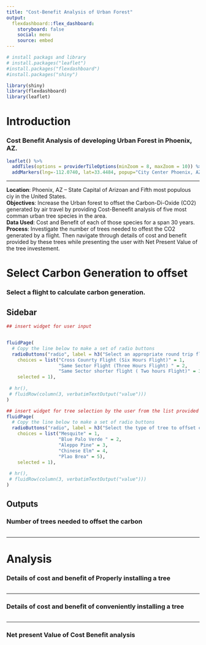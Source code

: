 ```yaml
---
title: "Cost-Benefit Analysis of Urban Forest"
output: 
  flexdashboard::flex_dashboard:
    storyboard: false
    social: menu
    source: embed
---
```


```r
# install packags and library
# install.packages("leaflet")
#install.packages("flexdashboard")
#install.packages("shiny")

library(shiny)
library(flexdashboard)
library(leaflet)
```

<style type="text/css"> .sidebar { overflow: auto; } </style>

Introduction {.storyboard}
=========================================
### Cost Benefit Analysis of developing Urban Forest in Phoenix, AZ. 
```r
leaflet() %>%
  addTiles(options = providerTileOptions(minZoom = 8, maxZoom = 10)) %>%
  addMarkers(lng=-112.0740, lat=33.4484, popup="City Center Phoenix, AZ")
```

***

**Location**: Phoenix, AZ -- State Capital of Arizoan and Fifth most populous ciy in the United States.    
**Objectives**: Increase the Urban forest to offset the Carbon-Di-Oxide (CO2) generated by air travel by providing Cost-Beneefit analysis of five most comman urban tree species in the area.    
**Data Used**: Cost and Benefit of each of those species for a span 30 years.    
**Process**: Investigate the number of trees needed to offest the CO2 generated by a flight. Then navigate through details of cost and benefit provided by these trees while presenting the user with Net Present Value of the tree investement. 

Select Carbon Generation to offset {data-orientation=rows}
=========================================


### Select a flight to calculate carbon generation.

Sidebar {.sidebar}
-------------------------------------
```r
## insert widget for user input


fluidPage(
  # Copy the line below to make a set of radio buttons
  radioButtons("radio", label = h3("Select an appropriate round trip flight"),
    choices = list("Cross Counrty Flight (Six Hours Flight)" = 1, 
                   "Same Sector Flight (Three Hours Flight) " = 2, 
                   "Same Sector shorter flight ( Two hours Flight)" = 3), 
    selected = 1),
  
 # hr(),
 # fluidRow(column(3, verbatimTextOutput("value")))
)

## insert widget for tree selection by the user from the list provided
fluidPage(
  # Copy the line below to make a set of radio buttons
  radioButtons("radio", label = h3("Select the type of tree to offset carbon"),
    choices = list("Mesquite" = 1, 
                   "Blue Palo Verde " = 2, 
                   "Aleppo Pine" = 3,
                   "Chinese Elm" = 4, 
                   "Plao Brea" = 5), 
    selected = 1),
  
 # hr(),
 # fluidRow(column(3, verbatimTextOutput("value")))
)

```

Outputs
-------------------------------------

### Number of trees needed to offset the carbon

```r

```




*** 
Analysis {.storyboard}
=========================================


### Details of cost and benefit of Properly installing a tree

```r

```

*** 

### Details of cost and benefit of conveniently installing a tree

```r

```

***

### Net present Value of Cost Benefit analysis 

```r

```
